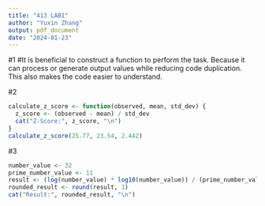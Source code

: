 ```yaml
---
title: "413 LAB1"
author: "Yuxin Zhang"
output: pdf_document
date: "2024-01-23"
---
```

#1
#It is beneficial to construct a function to perform the task. Because it can process or generate output values while reducing code duplication. This also makes the code easier to understand.

#2
```r
calculate_z_score <- function(observed, mean, std_dev) {
  z_score <- (observed - mean) / std_dev
  cat("Z-Score:", z_score, "\n")
}
calculate_z_score(25.77, 23.54, 2.442)

```

#3
```r
number_value <- 32
prime_number_value <- 11
result <- (log(number_value) * log10(number_value)) / (prime_number_value^(1/3))
rounded_result <- round(result, 1)
cat("Result:", rounded_result, "\n")

```


